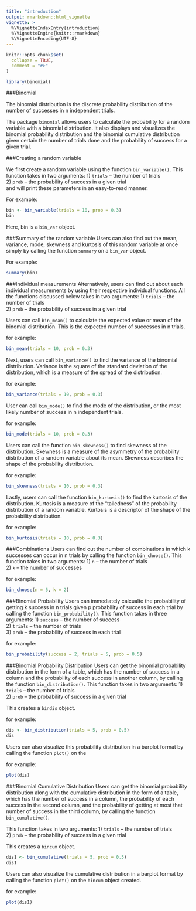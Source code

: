 ```yaml
---
title: "introduction"
output: rmarkdown::html_vignette
vignette: >
  %\VignetteIndexEntry{introduction}
  %\VignetteEngine{knitr::rmarkdown}
  %\VignetteEncoding{UTF-8}
---
```


```r
knitr::opts_chunk$set(
  collapse = TRUE,
  comment = "#>"
)
```

```r
library(binomial)
```


###Binomial

The binomial distribution is the discrete probability distribution of the number of successes in n independent trials.  

The package `binomial` allows users to calculate the probability for a random variable with a binomial distribution. It also displays and visualizes the binomial probability distribution and the binomial cumulative distribution given certain the number of trials done and the probability of success for a given trial.  

###Creating a random variable

We first create a random variable using the function `bin_variable()`. This function takes in two arguments:  1) `trials` -- the number of trials  
2) `prob` -- the probability of success in a given trial  
and will print these parameters in an easy-to-read manner.  

For example:
```r
bin <- bin_variable(trials = 10, prob = 0.3)
bin
```

Here, bin is a `bin_var` object.  


###Summary of the random variable
Users can also find out the mean, variance, mode, skewness and kurtosis of this random variable at once simply by calling the function `summary` on a `bin_var` object.   

For example:
```r
summary(bin)
```


###Individual measurements
Alternatively, users can find out about each individual measurements by using their respective individual functions. All the functions discussed below takes in two arguments: 
1) `trials` -- the number of trials   
2) `prob` -- the probability of success in a given trial    

Users can call `bin_mean()` to calculate the expected value or mean of the binomial distribution. This is the expected number of successes in n trials.  

for example:
```r
bin_mean(trials = 10, prob = 0.3)
```

Next, users can call `bin_variance()` to find the variance of the binomial distribution. Variance is the square of the standard deviation of the distribution, which is a measure of the spread of the distribution.  

for example:
```r
bin_variance(trials = 10, prob = 0.3)
```

User can call `bin_mode()` to find the mode of the distribution, or the most likely number of success in n independent trials.  

for example:
```r
bin_mode(trials = 10, prob = 0.3)
```

Users can call the function `bin_skewness()` to find skewness of the distribution. Skewness is a measure of the asymmetry of the probability distribution of a random variable about its mean. Skewness describes the shape of the probability distribution.   

for example:
```r
bin_skewness(trials = 10, prob = 0.3)
```

Lastly, users can call the function `bin_kurtosis()` to find the kurtosis of the distribution. Kurtosis is a measure of the “tailedness” of the probability distribution of a random variable. Kurtosis is a descriptor of the shape of the probability distribution.   

for example:
```r
bin_kurtosis(trials = 10, prob = 0.3)
```

###Combinations
Users can find out the number of combinations in which k successes can occur in n trials by calling the function `bin_choose()`. This function takes in two arguments:
1) `n` -- the number of trials  
2) `k` -- the number of successes  

for example:
```r
bin_choose(n = 5, k = 2)
```

###Binomial Probability
Users can immediately calcualte the probability of getting k success in n trials given p probability of success in each trial by calling the function `bin_probability()`. This function takes in three arguments:
1) `success` -- the number of success  
2) `trials` -- the number of trials  
3) `prob` -- the probability of success in each trial

for example:
```r
bin_probability(success = 2, trials = 5, prob = 0.5)
```

###Binomial Probability Distribution
Users can get the binomial probability distribution in the form of a table, which has the number of success in a column and the probability of each success in another column, by calling the function `bin_distribution()`. This function takes in two arguments:
1) `trials` -- the number of trials   
2) `prob` -- the probability of success in a given trial

This creates a `bindis` object.

for example:
```r
dis <- bin_distribution(trials = 5, prob = 0.5)
dis
```

Users can also visualize this probability distribution in a barplot format by calling the function `plot()` on the 

for example:
```r
plot(dis)
```

###Binomial Cumulative Distribution
Users can get the binomial probability distribution along with the cumulative distribution in the form of a table, which has the number of success in a column, the probability of each success in the second column, and the probability of getting at most that number of success in the third column, by calling the function `bin_cumulative()`.

This function takes in two arguments:
1) `trials` -- the number of trials   
2) `prob` -- the probability of success in a given trial

This creates a `bincum` object.

```r
dis1 <- bin_cumulative(trials = 5, prob = 0.5)
dis1
```

Users can also visualize the cumulative distribution in a barplot format by calling the function `plot()` on the `bincum` object created.

for example:
```r
plot(dis1)
```




